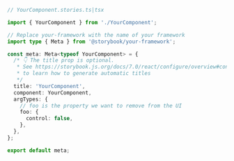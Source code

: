 ```ts
// YourComponent.stories.ts|tsx

import { YourComponent } from './YourComponent';

// Replace your-framework with the name of your framework
import type { Meta } from '@storybook/your-framework';

const meta: Meta<typeof YourComponent> = {
  /* 👇 The title prop is optional.
   * See https://storybook.js.org/docs/7.0/react/configure/overview#configure-story-loading
   * to learn how to generate automatic titles
   */
  title: 'YourComponent',
  component: YourComponent,
  argTypes: {
    // foo is the property we want to remove from the UI
    foo: {
      control: false,
    },
  },
};

export default meta;
```
